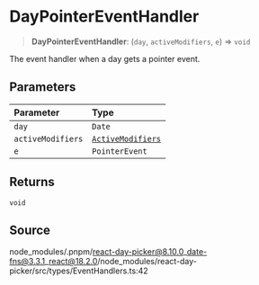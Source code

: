 # DayPointerEventHandler

<a id="undefined" name="undefined"></a>

> **DayPointerEventHandler**: (`day`, `activeModifiers`, `e`) => `void`

The event handler when a day gets a pointer event.

## Parameters

| Parameter | Type |
| :------ | :------ |
| `day` | `Date` |
| `activeModifiers` | [`ActiveModifiers`](/docs/api/main/type-aliases/ActiveModifiers.md) |
| `e` | `PointerEvent` |

## Returns

`void`

## Source

node\_modules/.pnpm/react-day-picker@8.10.0\_date-fns@3.3.1\_react@18.2.0/node\_modules/react-day-picker/src/types/EventHandlers.ts:42
